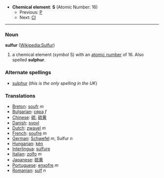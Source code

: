*'''Chemical element''': '''S''' (Atomic Number: 16)
**Previous: [[Phosphorus|P]]
**Next: [[Chlorine|Cl]]
----
=== Noun ===
'''sulfur''' ([[en:Sulfur|Wikipedia:Sulfur]])

#a chemical element (''symbol'' S) with an [[atomic number]] of 16.  Also spelled '''sulphur'''.

===Alternate spellings===
*[[sulphur]] (''this is the only spelling in the UK'')

===Translations===
*[[Breton]]: [[soufr]] ''m''
*[[Bulgarian]]: [[сяра]] ''f''
*[[Chinese]]: [[硫]], [[硫黄]]
*[[Danish]]: [[svovl]]
*[[Dutch]]: [[zwavel]] ''m''
*[[French]]: [[soufre]] ''m''
*[[German]]: [[Schwefel]] ''m'', Sulfur ''n''
*[[Hungarian]]: [[kén]]
*[[Interlingua]]: [[sulfure]]
*[[Italian]]: [[zolfo]] ''m''
*[[Japanese]]: [[硫黄]]
*[[Portuguese]]: [[enxofre]] ''m''
*[[Romanian]]: [[sulf]] ''n''